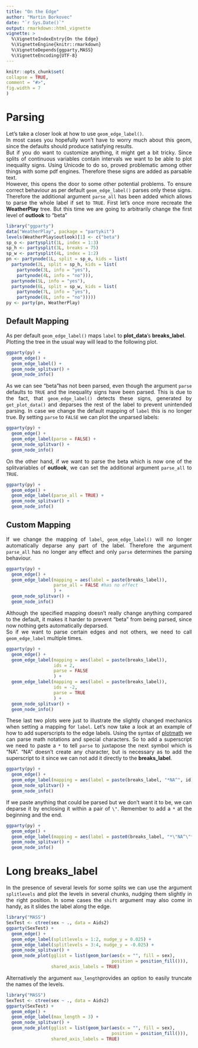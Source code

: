 ```yaml
---
title: "On the Edge"
author: "Martin Borkovec"
date: "`r Sys.Date()`"
output: rmarkdown::html_vignette
vignette: >
  %\VignetteIndexEntry{On the Edge}
  %\VignetteEngine{knitr::rmarkdown}
  %\VignetteDepends{ggparty,MASS}
  %\VignetteEncoding{UTF-8}   
---
```

<style>
body {
text-align: justify}
</style>

```r
knitr::opts_chunk$set(
collapse = TRUE,
comment = "#>",
fig.width = 7
)
```
# Parsing

Let's take a closer look at how to use `geom_edge_label()`.  
In most cases you hopefully won't have to worry much about this geom, since the defaults should produce satisfying results.  
But if you do want to customize anything, it might get a bit tricky. Since splits of continuous variables contain intervals we want to be able to plot inequality signs. Using Unicode to do so, proved problematic among other things with some pdf engines. Therefore these signs are added as parsable text.  
However, this opens the door to some other potential problems. To ensure correct behaviour as per default `geom_edge_label()` parses only these signs. Therefore the additional argument `parse_all` has been added which allows to parse the whole label if set to `TRUE`. 
First let's once more recreate the **WeatherPlay** tree. But this time we are going to arbitrarily change the first 
level of **outlook** to "beta"

```r
library("ggparty") 
data("WeatherPlay", package = "partykit")
levels(WeatherPlay$outlook)[1] <- c("beta")
sp_o <- partysplit(1L, index = 1:3)
sp_h <- partysplit(3L, breaks = 75)
sp_w <- partysplit(4L, index = 1:2)
pn <- partynode(1L, split = sp_o, kids = list(
  partynode(2L, split = sp_h, kids = list(
    partynode(3L, info = "yes"),
    partynode(4L, info = "no"))),
  partynode(5L, info = "yes"),
  partynode(6L, split = sp_w, kids = list(
    partynode(7L, info = "yes"),
    partynode(8L, info = "no")))))
py <- party(pn, WeatherPlay)
```

## Default Mapping

As per default `geom_edge_label()` maps `label` to **plot_data**'s **breaks_label**.     
Plotting the tree in the usual way will lead to the following plot.

```r
ggparty(py) +
  geom_edge() +
  geom_edge_label() +
  geom_node_splitvar() +
  geom_node_info()
```

As we can see "beta"has not been parsed, even though the argument `parse` defaults to `TRUE` and the inequality signs have been parsed. This is due to the fact, that `geom_edge_label()` detects these signs, generated by `get_plot_data()` and deparses the rest of the label to prevent unintended parsing. In case we change the default mapping of `label` this is no longer true. 
By setting `parse` to `FALSE` we can plot the unparsed labels:
```r
ggparty(py) +
  geom_edge() +
  geom_edge_label(parse = FALSE) +
  geom_node_splitvar() +
  geom_node_info()
```

On the other hand, if we want to parse the beta which is now one of the splitvariables of **outlook**, we can set the additional argument `parse_all` to `TRUE`. 
```r
ggparty(py) +
  geom_edge() +
  geom_edge_label(parse_all = TRUE) +
  geom_node_splitvar() +
  geom_node_info()
```

## Custom Mapping

If we change the mapping of `label`, `geom_edge_label()` will no longer automatically deparse any part of the label. Therefore the argument `parse_all` has no longer any effect and only `parse` determines the parsing behaviour.  

```r
ggparty(py) +
  geom_edge() +
  geom_edge_label(mapping = aes(label = paste(breaks_label)),
                  parse_all = FALSE #has no effect
                  ) +
  geom_node_splitvar() +
  geom_node_info()
```

Although the specified mapping doesn't really change anything compared to the default, it makes it harder to prevent "beta" from being parsed, since now nothing gets automatically deparsed.  
So if we want to parse certain edges and not others, we need to call `geom_edge_label` multiple times.

```r
ggparty(py) +
  geom_edge() +
  geom_edge_label(mapping = aes(label = paste(breaks_label)),
                  ids = 2,
                  parse = FALSE
                  ) +
  geom_edge_label(mapping = aes(label = paste(breaks_label)),
                  ids = -2,
                  parse = TRUE
                  ) +
  geom_node_splitvar() +
  geom_node_info()
```

These last two plots were just to illustrate the slightly changed mechanics when setting a mapping for `label`. Let's now take a look at an example of how to add superscripts to the edge labels. Using the syntax of [plotmath](https://stat.ethz.ch/R-manual/R-devel/library/grDevices/html/plotmath.html) we can parse math notations and special characters. So to add a superscript we need to paste a `*` to tell `parse` to juxtapose the next symbol which is "NA". "NA" doesn't create any character, but is necessary as to add the superscript to it since we can not add it directly to the **breaks_label**. 
```r
ggparty(py) +
  geom_edge() +
  geom_edge_label(mapping = aes(label = paste(breaks_label, "*NA^", id))) +
  geom_node_splitvar() +
  geom_node_info()
```

If we paste anything that could be parsed but we don't want it to be, we can deparse it by enclosing it within a pair of `\"`. Remember to add a `*` at the beginning and the end.


```r
ggparty(py) +
  geom_edge() +
  geom_edge_label(mapping = aes(label = paste0(breaks_label, "*\"NA^\"*", 1:8))) +
  geom_node_splitvar() +
  geom_node_info()
```

# Long breaks_label

In the presence of several levels for some splits we can use the argument `splitlevels` and plot the levels in several chunks, nudging them slightly in the right position. In some cases the `shift` argument may also come in handy, as it slides the label along the edge.


```r
library("MASS")
SexTest <- ctree(sex ~ ., data = Aids2)
ggparty(SexTest) +
  geom_edge() + 
  geom_edge_label(splitlevels = 1:2, nudge_y = 0.025) +
  geom_edge_label(splitlevels = 3:4, nudge_y = -0.025) +
  geom_node_splitvar() +
  geom_node_plot(gglist = list(geom_bar(aes(x = "", fill = sex),
                                        position = position_fill())),
                 shared_axis_labels = TRUE)
```

Alternatively the argument `max_length`provides an option to easily truncate the names of the levels.
```r
library("MASS")
SexTest <- ctree(sex ~ ., data = Aids2)
ggparty(SexTest) +
  geom_edge() + 
  geom_edge_label(max_length = 3) +
  geom_node_splitvar() +
  geom_node_plot(gglist = list(geom_bar(aes(x = "", fill = sex),
                                        position = position_fill())),
                 shared_axis_labels = TRUE)
```

